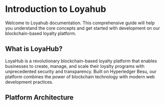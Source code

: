 # Introduction to Loyahub

Welcome to Loyahub documentation. This comprehensive guide will help you understand the core concepts and get started with development on our blockchain-based loyalty platform.

<div className="flex justify-center">
  <ImageContainer
    src="/images/projects/loyahub/hexagonal.png"
    alt="LoyaHub Architecture"
    caption="The project is built with a hexagonal architecture, which is a design pattern that separates the application into three layers: domain, application, and infrastructure. This allows for a more modular and scalable application."
    className="max-w-[800px] mx-auto my-8"
  />
</div>

## What is LoyaHub?

LoyaHub is a revolutionary blockchain-based loyalty platform that enables businesses to create, manage, and scale their loyalty programs with unprecedented security and transparency. Built on Hyperledger Besu, our platform combines the power of blockchain technology with modern web development practices.

## Platform Architecture

<ImageContainer
  src="/images/projects/loyahub/API_Infra.png"
  alt="LoyaHub Platform Architecture"
  caption="High-level overview of the LoyaHub platform architecture"
  className="my-8"
/>



